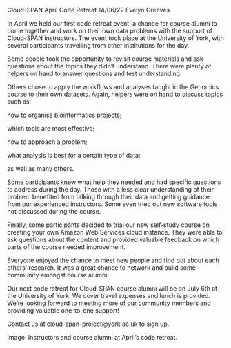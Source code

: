 Cloud-SPAN April Code Retreat
14/06/22		Evelyn Greeves

In April we held our first code retreat event: a chance for course alumni to come together and work on their own data problems with the support of Cloud-SPAN instructors. The event took place at the University of York, with several participants travelling from other institutions for the day.

Some people took the opportunity to revisit course materials and ask questions about the topics they didn’t understand. There were plenty of helpers on hand to answer questions and test understanding.

Others chose to apply the workflows and analyses taught in the Genomics course to their own datasets. Again, helpers were on hand to discuss topics such as:

how to organise bioinformatics projects;

which tools are most effective;

how to approach a problem;

what analysis is best for a certain type of data;

as well as many others. 

Some participants knew what help they needed and had specific questions to address during the day. Those with a less clear understanding of their problem benefited from talking through their data and getting guidance from our experienced instructors. Some even tried out new software tools not discussed during the course.

Finally, some participants decided to trial our new self-study course on creating your own Amazon Web Services cloud instance. They were able to ask questions about the content and provided valuable feedback on which parts of the course needed improvement.

Everyone enjoyed the chance to meet new people and find out about each others’ research. It was a great chance to network and build some community amongst course alumni.

Our next code retreat for Cloud-SPAN course alumni will be on July 6th at the University of York. We cover travel expenses and lunch is provided. We’re looking forward to meeting more of our community members and providing valuable one-to-one support!

Contact us at cloud-span-project@york.ac.uk to sign up.


Image: Instructors and course alumni at April's code retreat.

